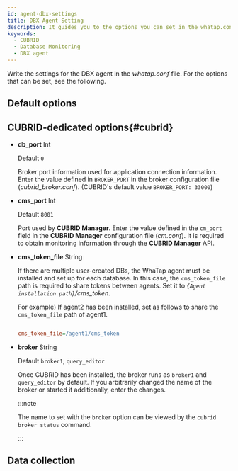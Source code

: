 ```yaml
---
id: agent-dbx-settings
title: DBX Agent Setting
description: It guides you to the options you can set in the whatap.conf file.
keywords:
  - CUBRID
  - Database Monitoring
  - DBX agent
---
```


Write the settings for the DBX agent in the *whatap.conf* file. For the options that can be set, see the following.

## Default options


<Dbagentdbxbasicoption />

## CUBRID-dedicated options{#cubrid}

- **db_port** <span class='type'>Int</span>

  Default `0`

  Broker port information used for application connection information. Enter the value defined in `BROKER_PORT` in the broker configuration file (*cubrid_broker.conf*). (CUBRID's default value `BROKER_PORT: 33000`)

- **cms_port** <span class='type'>Int</span>

  Default `8001`

  Port used by **CUBRID Manager**. Enter the value defined in the `cm_port` field in the **CUBRID Manager** configuration file (*cm.conf*). It is required to obtain monitoring information through the **CUBRID Manager** API.

- **cms_token_file** <span class='type'>String</span>

  If there are multiple user-created DBs, the WhaTap agent must be installed and set up for each database. In this case, the `cms_token_file` path is required to share tokens between agents. Set it to *`{Agent installation path}`/cms_token*. 

  For example) If agent2 has been installed, set as follows to share the `cms_token_file` path of agent1.

  ```ini title='whtap.conf'

  cms_token_file=/agent1/cms_token

  ```

- **broker** <span class='type'>String</span>

  Default `broker1`, `query_editor`

  Once CUBRID has been installed, the broker runs as `broker1` and `query_editor` by default. If you arbitrarily changed the name of the broker or started it additionally, enter the changes.

  :::note

  The name to set with the `broker` option can be viewed by the `cubrid broker status` command.

  :::

## Data collection


<Dbagentsettingdatacollection />


<Dbaes256encrypt />


<Dbsettingagentnamedetails level={2} agentType="DBX" />
